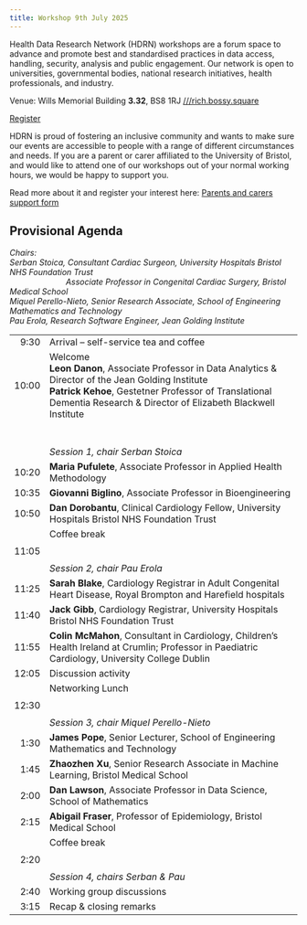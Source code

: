 ```yaml
---
title: Workshop 9th July 2025
---
```


Health Data Research Network (HDRN) workshops are a forum space to advance and promote best and standardised practices in data access, handling, security, analysis and public engagement.
Our network is open to universities, governmental bodies, national research initiatives, health professionals, and industry.

Venue: Wills Memorial Building **3.32**, BS8 1RJ [///rich.bossy.square](https://what3words.com/rich.bossy.square)

[Register](https://forms.office.com/e/9h0Nr80bgc){.btn .btn-primary}


::: {#carers .callout-warning icon=false title='Support for parents and carers' collapse="true"}
HDRN is proud of fostering an inclusive community and wants to make sure our events are accessible to people with a range of different circumstances and needs. If you are a parent or carer affiliated to the University of Bristol, and would like to attend one of our workshops out of your normal working hours, we would be happy to support you.

Read more about it and register your interest here: [Parents and carers support form](https://forms.office.com/e/uh84hkhDLA)
:::

<!--[Watch all talks on YouTube](https://www.youtube.com/playlist?list=){.btn .btn-primary}-->


## Provisional Agenda

*Chairs:
<br>Serban Stoica, Consultant Cardiac Surgeon, University Hospitals Bristol NHS Foundation Trust <br>
&nbsp;&nbsp;&nbsp;&nbsp;&nbsp;&nbsp;&nbsp;&nbsp;&nbsp;&nbsp;&nbsp;&nbsp;&nbsp;&nbsp;&nbsp;&nbsp;&nbsp;&nbsp;&nbsp;&nbsp;&nbsp;&nbsp;&nbsp;&nbsp;&nbsp;Associate Professor in Congenital Cardiac Surgery, Bristol Medical School
<br>Miquel Perello-Nieto, Senior Research Associate, School of Engineering Mathematics and Technology
<br>Pau Erola, Research Software Engineer, Jean Golding Institute*

<style>
    table {
        tr td:first-child { text-align: right; }
    }
</style>
<table class="table">
    <tr>
        <td>9:30</td>
        <td>Arrival -- self-service tea and coffee</td>
    </tr>
    <tr>
        <td>10:00</td>
        <td>Welcome
            <br>
            **Leon Danon**, Associate Professor in Data Analytics & Director of the Jean Golding Institute
            <br>
            **Patrick Kehoe**, Gestetner Professor of Translational Dementia Research & Director of Elizabeth Blackwell Institute
        </td>
    </tr>
    <tr>
        <td></td>
        <td>
            <br><br>*Session 1, chair Serban Stoica*
        </td>
    </tr>

    <tr>
        <td>10:20</td>
        <td>
            **Maria Pufulete**, Associate Professor in Applied Health Methodology
        </td>
    </tr>
    <tr>
        <td>10:35</td>
        <td>
            **Giovanni Biglino**, Associate Professor in Bioengineering
        </td>
    </tr>
    <tr>
        <td>10:50</td>
        <td>
            **Dan Dorobantu**, Clinical Cardiology Fellow, University Hospitals Bristol NHS Foundation Trust
        </td>
    </tr>
    <tr>
        <td>11:05</td>
        <td>Coffee break <br><br><br>*Session 2, chair Pau Erola*</td>
    </tr>
 <tr>
        <td>11:25</td>
        <td>
            **Sarah Blake**, Cardiology Registrar in Adult Congenital Heart Disease, Royal Brompton and Harefield hospitals 
        </td>
    </tr>
    <tr>
        <td>11:40</td>
        <td>
            **Jack Gibb**, Cardiology Registrar, University Hospitals Bristol NHS Foundation Trust
        </td>
    </tr>
   <tr>
        <td>11:55</td>
        <td>
            **Colin McMahon**, Consultant in Cardiology, Children's Health Ireland at Crumlin;
            Professor in Paediatric Cardiology, University College Dublin
        </td>
    </tr>
    <tr>
        <td>12:05</td>
        <td>
            Discussion activity 
        </td>
    </tr>
    <tr>
        <td>12:30</td>
        <td>Networking Lunch <br><br><br>*Session 3, chair Miquel Perello-Nieto*</td>
    </tr>
    <tr>
        <td>1:30</td>
        <td>
            **James Pope**, Senior Lecturer, School of Engineering Mathematics and Technology
        </td>
    </tr>
    <tr>
        <td>1:45</td>
        <td>
            **Zhaozhen Xu**, Senior Research Associate in Machine Learning, Bristol Medical School
        </td>
    </tr>
    <tr>
        <td>2:00</td>
        <td>
            **Dan Lawson**, Associate Professor in Data Science, School of Mathematics
        </td>
    </tr>
    <tr>
        <td>2:15</td>
        <td>
            **Abigail Fraser**, Professor of Epidemiology, Bristol Medical School
        </td>
    </tr>
    <tr>
        <td>2:20</td>
        <td>Coffee break <br><br><br>*Session 4, chairs Serban & Pau*</td>
    </tr>
    <tr>
        <td>2:40</td>
        <td>
            Working group discussions
        </td>
    </tr>
    <tr>
        <td>3:15</td>
        <td>
            Recap & closing remarks
        </td>
    </tr>

</table>
